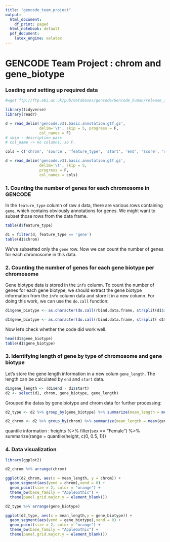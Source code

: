 ```yaml
---
title: "gencode_team_project"
output:
  html_document:
    df_print: paged
  html_notebook: default
  pdf_document:
    latex_engine: xelatex
---
```


# GENCODE Team Project : chrom and gene_biotype

### Loading and setting up required data

```r
#wget ftp://ftp.ebi.ac.uk/pub/databases/gencode/Gencode_human/release_31/gencode.v31.basic.annotation.gtf.gz

library(tidyverse)
library(readr)

d = read_delim('gencode.v31.basic.annotation.gtf.gz', 
               delim='\t', skip = 5, progress = F, 
               col_names = F)
# skip : description pass
# col_name -> no columns. so F.

cols = c('chrom', 'source', 'feature_type', 'start', 'end', 'score', 'strand', 'phase', 'info')

d = read_delim('gencode.v31.basic.annotation.gtf.gz', 
               delim='\t', skip = 5, 
               progress = F,
               col_names = cols)
```


### 1. Counting the number of genes for each chromosome in GENCODE

In the ```feature_type``` column of raw ```d``` data, there are various rows containing ```gene```, which contains obviously annotations for genes. We might want to subset those rows from the data frame. 

```r
table(d$feature_type)
```


```r
d1 = filter(d, feature_type == 'gene')
table(d1$chrom)
```

We've subsetted only the ```gene``` row. Now we can count the number of genes for each chromosome in this data.

### 2. Counting the number of genes for each gene biotype per chromosome

Gene biotype data is stored in the ```info``` column. To count the number of genes for each gene biotype, we should extract the gene biotype information from the ```info``` column data and store it in a new column. For doing this work, we can use the ```do.call``` function:

```r
d1$gene_biotype <- as.character(do.call(rbind.data.frame, strsplit(d1$info, 'gene_type\\s+"'))[[2]])

d1$gene_biotype <- as.character(do.call(rbind.data.frame, strsplit( d1$gene_biotype, '\\"'))[[1]])
```

Now let's check whether the code did work well.

```r
head(d1$gene_biotype)
table(d1$gene_biotype)
```

### 3. Identifying length of gene by type of chromosome and gene biotype
 
Let's store the gene length information in a new colum ```gene_length```. The length can be calculated by ```end``` and ```start``` data. 
 
```r
d1$gene_length <- (d1$end - d1$start)
d2 <- select(d1, chrom, gene_biotype, gene_length)
```

Grouped the datas by gene biotype and chrom data for further processing:

```r
d2_type <- d2 %>% group_by(gene_biotype) %>% summarize(mean_length = mean(gene_length), sd_length = sd(gene_length)) %>% arrange(mean_length)

d2_chrom <- d2 %>% group_by(chrom) %>% summarize(mean_length = mean(gene_length), sd_length = sd(gene_length)) %>% arrange(mean_length)
```

quantile information : heights %>% filter(sex == "Female") %>% summarize(range = quantile(height, c(0, 0.5, 1)))

### 4. Data visualization

```r
library(ggplot2)

d2_chrom %>% arrange(chrom)

ggplot(d2_chrom, aes(x = mean_length, y = chrom)) +
  geom_segment(aes(yend = chrom),xend = 0) +
  geom_point(size = 2, color = "orange") +
  theme_bw(base_family = "AppleGothic") +
  theme(panel.grid.major.y = element_blank())
```

```r
d2_type %>% arrange(gene_biotype)

ggplot(d2_type, aes(x = mean_length,y = gene_biotype)) +
  geom_segment(aes(yend = gene_biotype),xend = 0) +
  geom_point(size = 2, color = "orange") + 
  theme_bw(base_family = "AppleGothic") +
  theme(panel.grid.major.y = element_blank())
```















